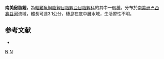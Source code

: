 {{Speciesbox 
| taxon = Macropsobrycon xinguensis
| status = NE
| status_system = IUCN3.1
| authority =  [[Géry|Géry]], 1973
| synonyms = 
}}
'''南美傲脂鯉'''，為[[輻鰭魚綱|輻鰭魚綱]][[脂鯉目|脂鯉目]][[脂鯉亞目|脂鯉亞目]][[脂鯉科|脂鯉科]]的其中一個[[種|種]]。分布於[[南美洲|南美洲]][[巴西|巴西]][[鑫谷河|鑫谷河]]流域，體長可達3.1公分，棲息在底中層水域，生活習性不明。

==参考文献==
{{refbegin}}
*{{FishBase_species|genus=Macropsobrycon|species=xinguensis|year=2014|month=1}}
{{refend}}

{{Taxonbar|from=Q6417119}}

[[Category:傲脂鯉屬|N]]
[[Category:1973年描述的鱼类|N]]


{{魚類小作品}}